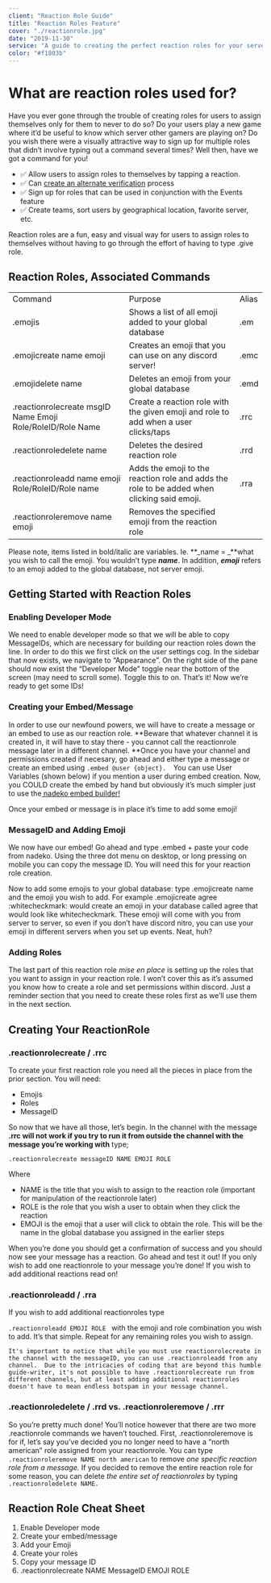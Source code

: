 ```yaml
---
client: "Reaction Role Guide"
title: "Reaction Roles Feature"
cover: "./reactionrole.jpg"
date: "2019-11-30"
service: "A guide to creating the perfect reaction roles for your server."
color: "#f1803b"
---
```



# What are reaction roles used for?

Have you ever gone through the trouble of creating roles for users to assign themselves only for them to never to do so? Do your users play a new game where it’d be useful to know which server other gamers are playing on? Do you wish there were a visually attractive way to sign up for multiple roles that didn’t involve typing out a command several times?  Well then, have we got a command for you!

- ✅ Allow users to assign roles to themselves by tapping a reaction.
- ✅ Can [create an alternate verification](http://www.linktoreactionroleverification.com) process
- ✅ Sign up for roles that can be used in conjunction with the Events feature
- ✅ Create teams, sort users by geographical location, favorite server, etc.

Reaction roles are a fun, easy and visual way for users to assign roles to themselves without having to go through the effort of having to type .give role.

## Reaction Roles, Associated Commands

||||
|--- |--- |--- |
|Command|Purpose|Alias|
|.emojis|Shows a list of all emoji added to your global database|.em|
|.emojicreate name emoji|Creates an emoji that you can use on any discord server!|.emc|
|.emojidelete name|Deletes an emoji from your global database|.emd|
|.reactionrolecreate msgID Name Emoji Role/RoleID/Role Name|Create a reaction role with the given emoji and role to add when a user clicks/taps|.rrc|
|.reactionroledelete name|Deletes the desired reaction role|.rrd|
|.reactionroleadd name emoji Role/RoleID/Role name|Adds the emoji to the reaction role and adds the role to be added when clicking said emoji.|.rra|
|.reactionroleremove name emoji|Removes the specified emoji from the reaction role||


Please note, items listed in bold/italic are variables.  Ie. **_name = _**what you wish to call the emoji.  You wouldn’t type **_name_**.  In addition, **_emoji_** refers to an emoji added to the global database, not server emoji.


## Getting Started with Reaction Roles

### Enabling Developer Mode

We need to enable developer mode so that we will be able to copy MessageIDs, which are necessary for building our reaction roles down the line.  In order to do this we first click on the user settings cog.  In the sidebar that now exists, we navigate to “Appearance”.  On the right side of the pane should now exist the “Developer Mode” toggle near the bottom of the screen (may need to scroll some).  Toggle this to on.  That’s it! Now we’re ready to get some IDs!

### Creating your Embed/Message

In order to use our newfound powers, we will have to create a message or an embed to use as our reaction role.  **Beware that whatever channel it is created in, it will have to stay there - you cannot call the reactionrole message later in a different channel.  **Once you have your channel and permissions created if necesary, go ahead and either type a message or create an embed using `.embed @user {object}.  `You can use User Variables (shown below) if you mention a user during embed creation.  Now, you COULD create the embed by hand but obviously it’s much simpler just to use the[ nadeko embed builder! ](https://embedbuilder.nadekobot.me/)

Once your embed or message is in place it’s time to add some emoji!

### MessageID and Adding Emoji

We now have our embed!  Go ahead and type .embed + paste your code from nadeko.  Using the three dot menu on desktop, or long pressing on mobile you can copy the message ID.  You will need this for your reaction role creation.

Now to add some emojis to your global database:  type .emojicreate name and the emoji you wish to add.  For example .emojicreate agree :whitecheckmark: would create an emoji in your database called agree that would look like whitecheckmark.  These emoji will come with you from server to server, so even if you don’t have discord nitro, you can use your emoji in different servers when you set up events.  Neat, huh?


### Adding Roles

The last part of this reaction role _mise en place_ is setting up the roles that you want to assign in your reaction role.  I won’t cover this as it’s assumed you know how to create a role and set permissions within discord.  Just a reminder section that you need to create these roles first as we’ll use them in the next section.


## Creating Your ReactionRole


### .reactionrolecreate / .rrc

To create your first reaction role you need all the pieces in place from the prior section.  You will need:

*   Emojis
*   Roles
*   MessageID

So now that we have all those, let’s begin.  In the channel with the message **.rrc will not work if you try to run it from outside the channel with the message you’re working with** type;

```
.reactionrolecreate messageID NAME EMOJI ROLE
```

Where

*   NAME is the title that you wish to assign to the reaction role (important for manipulation of the reactionrole later)
*   ROLE is the role that you wish a user to obtain when they click the reaction
*   EMOJI is the emoji that a user will click to obtain the role.  This will be the name in the global database you assigned in the earlier steps

When you’re done you should get a confirmation of success and you should now see your message has a reaction.  Go ahead and test it out!  If you only wish to add one reactionrole to your message you’re done!  If you wish to add additional reactions read on!


### .reactionroleadd / .rra

If you wish to add additional reactionroles type

`.reactionroleadd EMOJI ROLE ` with the emoji and role combination you wish to add. It’s that simple.  Repeat for any remaining roles you wish to assign.


```
It's important to notice that while you must use reactionrolecreate in the channel with the messageID, you can use .reactionroleadd from any channel.  Due to the intricacies of coding that are beyond this humble guide-writer, it's not possible to have .reactionrolecreate run from different channels, but at least adding additional reactionroles doesn't have to mean endless botspam in your message channel.
```

### .reactionroledelete / .rrd vs. .reactionroleremove / .rrr

So you’re pretty much done!  You’ll notice however that there are two more .reactionrole commands we haven’t touched.  First, .reactionroleremove is for if, let’s say you’ve decided you no longer need to have a “north american” role assigned from your reactionrole.  You can type `.reactionroleremove NAME north american` to remove _one specific reaction role from a message._  If you decided to remove the entire reaction role for some reason, you can delete _the entire set of reactionroles_ by typing `.reactionroledelete NAME.`

## Reaction Role Cheat Sheet

1. Enable Developer mode
2. Create your embed/message
3. Add your Emoji
4. Create your roles
5. Copy your message ID
6. .reactionrolecreate NAME MessageID EMOJI ROLE
